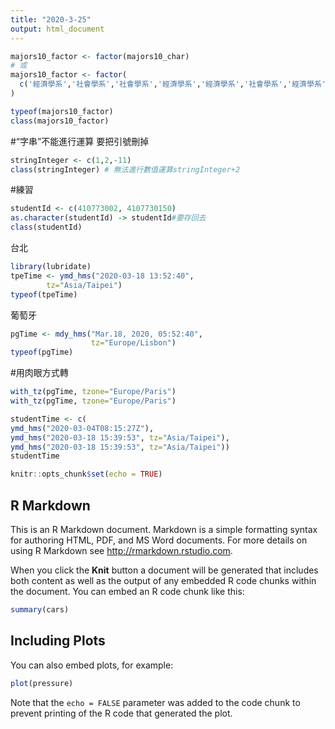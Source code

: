```yaml
---
title: "2020-3-25"
output: html_document
---
```

```r
majors10_factor <- factor(majors10_char)
# 或
majors10_factor <- factor(
  c('經濟學系','社會學系','社會學系','經濟學系','經濟學系','社會學系','經濟學系','經濟學系','經濟學系','社會學系')
)

typeof(majors10_factor)
class(majors10_factor)
```
#"字串"不能進行運算 要把引號刪掉
```r
stringInteger <- c(1,2,-11)
class(stringInteger) # 無法進行數值運算stringInteger+2
```
#練習
```r
studentId <- c(410773002, 4107730150)
as.character(studentId) -> studentId#要存回去
class(studentId)
```

台北
```r
library(lubridate)
tpeTime <- ymd_hms("2020-03-18 13:52:40",
        tz="Asia/Taipei")
typeof(tpeTime)
```
葡萄牙
```r
pgTime <- mdy_hms("Mar.18, 2020, 05:52:40",
                  tz="Europe/Lisbon")
typeof(pgTime)
```


#用肉眼方式轉
```r
with_tz(pgTime, tzone="Europe/Paris")
with_tz(pgTime, tzone="Europe/Paris")
```


```r
studentTime <- c(
ymd_hms("2020-03-04T08:15:27Z"), 
ymd_hms("2020-03-18 15:39:53", tz="Asia/Taipei"), 
ymd_hms("2020-03-18 15:39:53", tz="Asia/Taipei"))
studentTime
```










```r
knitr::opts_chunk$set(echo = TRUE)
```

## R Markdown

This is an R Markdown document. Markdown is a simple formatting syntax for authoring HTML, PDF, and MS Word documents. For more details on using R Markdown see <http://rmarkdown.rstudio.com>.

When you click the **Knit** button a document will be generated that includes both content as well as the output of any embedded R code chunks within the document. You can embed an R code chunk like this:

```r
summary(cars)
```

## Including Plots

You can also embed plots, for example:

```r
plot(pressure)
```

Note that the `echo = FALSE` parameter was added to the code chunk to prevent printing of the R code that generated the plot.

